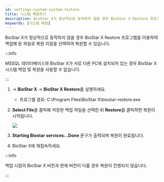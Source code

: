 ```yaml
---
id: settings-system-system-restore
title: 시스템 복원하기
description: BioStar X가 정상적으로 동작하지 않을 경우 BioStar X Restore 프로그램을 이용하여 백업해 둔 파일로 복원 지점을 선택하여 복원할 수 있습니다.
keywords: [시스템 복원]
---
```


BioStar X가 정상적으로 동작하지 않을 경우 BioStar X Restore 프로그램을 이용하여 백업해 둔 파일로 복원 지점을 선택하여 복원할 수 있습니다.

:::info

MSSQL 데이터베이스와 BioStar X가 서로 다른 PC에 설치되어 있는 경우 BioStar X 시스템 백업 및 복원을 사용할 수 없습니다.

:::

1. <Start/> → **BioStar X** → **BioStar X Restore**를 실행하세요.

    * 프로그램 경로: C:\Program Files\BioStar X\biostar-restore.exe

1. **Select File**을 클릭해 저장한 백업 파일을 선택한 뒤 **Restore**를 클릭하면 복원이 시작됩니다.

    <Image src='/img/common/setting-system-restore.png' className='none' alone />

1. **Starting Biostar services...Done** 문구가 출력되며 복원이 완료됩니다.

1. BioStar X에 재접속하세요.

:::info

백업 시점의 BioStar X 버전과 현재 버전이 다를 경우 복원이 진행되지 않습니다.

:::